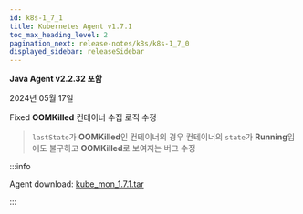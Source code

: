 ```yaml
---
id: k8s-1_7_1
title: Kubernetes Agent v1.7.1
toc_max_heading_level: 2
pagination_next: release-notes/k8s/k8s-1_7_0
displayed_sidebar: releaseSidebar
---
```


**Java Agent v2.2.32 포함**

2024년 05월 17일

<Status>Fixed</Status> **OOMKilled** 컨테이너 수집 로직 수정

> `lastState`가 **OOMKilled**인 컨테이너의 경우 컨테이너의 `state`가 **Running**임에도 불구하고 **OOMKilled**로 보여지는 버그 수정

:::info

Agent download: [kube_mon_1.7.1.tar](https://repo.whatap.io/docker/kube_mon_1.7.1.tar)

:::